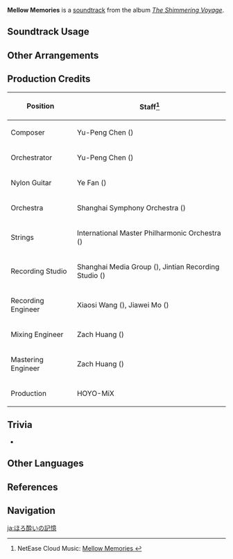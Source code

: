 {{Soundtrack Infobox
|image          = The Shimmering Voyage.png
|album          = The Shimmering Voyage
|disc           = 2
|number         = 22
|featured       = GENSHIN CONCERT 2021 "Melodies of an Endless Journey" (CD)
|featured2      =
|featured3      =
|featured_disc= A
|featured_disc2 =
|featured_disc3 =
|youtube_id     = m9Zj1uM5znA
|spotify_id     = 5rOXiAa0BexwR20gg6puEh
|previous       = Sneaky & Mischievous
|next           = The Wolf Boy
}}
'''Mellow Memories''' is a [[soundtrack]] from the album ''[[The Shimmering Voyage]]''.

==Soundtrack Usage==
{{Soundtrack Usage
|location = Dawn Winery//day
|teapot   = Emerald Peak//day
}}

==Other Arrangements==
{{Files by Category Gallery|Media Using an Unreleased Arrangement of Mellow Memories Soundtrack}}

==Production Credits==
{| class="wikitable"
! Position
! Staff<ref>NetEase Cloud Music: [https://music.163.com/#/song?id=1861576558 Mellow Memories {{zh|微醺的回忆}}]</ref>
|-
! Composer
| Yu-Peng Chen ({{zh|陈致逸}})
|-
! Orchestrator
| Yu-Peng Chen ({{zh|陈致逸}})
|-
! Nylon Guitar
| Ye Fan ({{zh|范晔}})
|-
! Orchestra
| Shanghai Symphony Orchestra ({{zh|上海交响乐团}})
|-
! Strings
| International Master Philharmonic Orchestra ({{zh|国际首席爱乐乐团}})
|-
! Recording Studio
| Shanghai Media Group ({{zh|上海广播大厦}}), Jintian Recording Studio ({{zh|金田录音棚}})
|-
! Recording Engineer
| Xiaosi Wang ({{zh|王小四}}), Jiawei Mo ({{zh|莫家伟}})
|-
! Mixing Engineer
| Zach Huang ({{zh|黄巍}})
|-
! Mastering Engineer
| Zach Huang ({{zh|黄巍}})
|-
! Production
| HOYO-MiX
|}

==Trivia==
* {{Transclude|Dawn Winery Theme (The Wind and The Star Traveler)|DawnWineryTheme|section=1}}

==Other Languages==
{{Other Languages
|en      = Mellow Memories
|zhs     = 微醺的回忆
|zhs_rm  = Wéixūn de Huíyì
|zht     = 微醺的回憶
|zht_rm  = Wéixūn de Huíyì
|zh_tl   = 
|ja      = ほろ酔いの記憶
|ja_rm   = Horoyoi no Kioku
|ja_tl   = Tipsy Memories
}}

==References==
{{Reflist}}

==Navigation==
{{Soundtrack Navbox|The Shimmering Voyage|1}}

[[ja:ほろ酔いの記憶]]